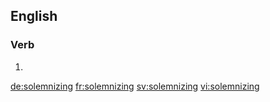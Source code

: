 
==English==

===Verb===
{{head|en}}

# {{present participle of|solemnize|lang=en}}

[[de:solemnizing]]
[[fr:solemnizing]]
[[sv:solemnizing]]
[[vi:solemnizing]]
